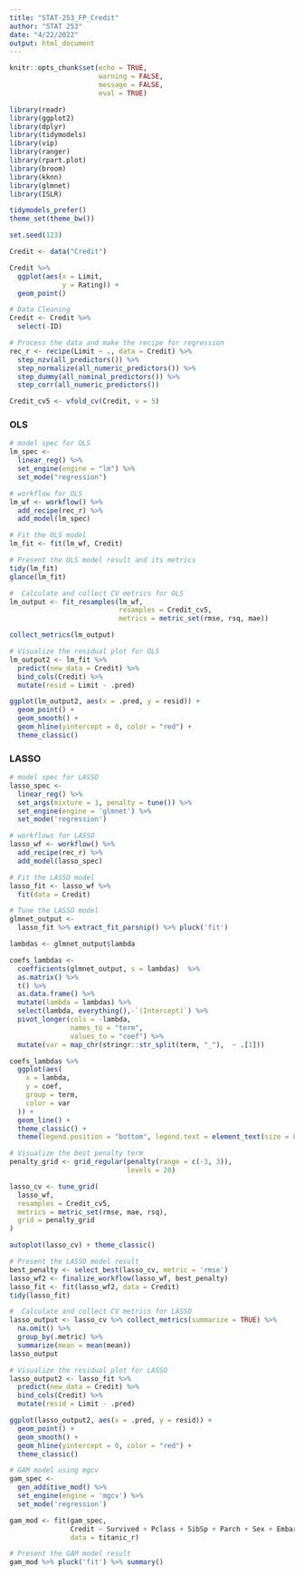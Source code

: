 ```yaml
---
title: "STAT-253_FP_Credit"
author: "STAT 253"
date: "4/22/2022"
output: html_document
---
```


```r
knitr::opts_chunk$set(echo = TRUE, 
                      warning = FALSE, 
                      message = FALSE,
                      eval = TRUE)
```

```r
library(readr)
library(ggplot2)
library(dplyr)
library(tidymodels)
library(vip)
library(ranger)
library(rpart.plot)
library(broom)
library(kknn)
library(glmnet)
library(ISLR)

tidymodels_prefer()
theme_set(theme_bw())

set.seed(123)

Credit <- data("Credit")
```

```r
Credit %>% 
  ggplot(aes(x = Limit,
             y = Rating)) +
  geom_point()
```

```r
# Data Cleaning
Credit <- Credit %>% 
  select(-ID)

# Process the data and make the recipe for regression
rec_r <- recipe(Limit ~ ., data = Credit) %>%
  step_nzv(all_predictors()) %>% 
  step_normalize(all_numeric_predictors()) %>% 
  step_dummy(all_nominal_predictors()) %>% 
  step_corr(all_numeric_predictors())

Credit_cv5 <- vfold_cv(Credit, v = 5)
```

### OLS

```r
# model spec for OLS
lm_spec <-
  linear_reg() %>%
  set_engine(engine = "lm") %>%
  set_mode("regression")

# workflow for OLS
lm_wf <- workflow() %>%
  add_recipe(rec_r) %>%
  add_model(lm_spec) 
```

```r
# Fit the OLS model
lm_fit <- fit(lm_wf, Credit)
```

```r
# Present the OLS model result and its metrics
tidy(lm_fit)
glance(lm_fit)
```

```r
#  Calculate and collect CV metrics for OLS
lm_output <- fit_resamples(lm_wf,
                           resamples = Credit_cv5,
                           metrics = metric_set(rmse, rsq, mae))

collect_metrics(lm_output)
```

```r
# Visualize the residual plot for OLS
lm_output2 <- lm_fit %>%
  predict(new_data = Credit) %>%
  bind_cols(Credit) %>%
  mutate(resid = Limit - .pred)

ggplot(lm_output2, aes(x = .pred, y = resid)) +
  geom_point() +
  geom_smooth() +
  geom_hline(yintercept = 0, color = "red") +
  theme_classic()
```

### LASSO

```r
# model spec for LASSO
lasso_spec <-
  linear_reg() %>%
  set_args(mixture = 1, penalty = tune()) %>%
  set_engine(engine = 'glmnet') %>%
  set_mode('regression') 

# workflows for LASSO
lasso_wf <- workflow() %>%
  add_recipe(rec_r) %>%
  add_model(lasso_spec)
```

```r
# Fit the LASSO model
lasso_fit <- lasso_wf %>%
  fit(data = Credit)
```

```r
# Tune the LASSO model
glmnet_output <-
  lasso_fit %>% extract_fit_parsnip() %>% pluck('fit')

lambdas <- glmnet_output$lambda

coefs_lambdas <-
  coefficients(glmnet_output, s = lambdas)  %>%
  as.matrix() %>%
  t() %>%
  as.data.frame() %>%
  mutate(lambda = lambdas) %>%
  select(lambda, everything(),-`(Intercept)`) %>%
  pivot_longer(cols = -lambda,
               names_to = "term",
               values_to = "coef") %>%
  mutate(var = map_chr(stringr::str_split(term, "_"),  ~ .[1]))

coefs_lambdas %>%
  ggplot(aes(
    x = lambda,
    y = coef,
    group = term,
    color = var
  )) +
  geom_line() +
  theme_classic() +
  theme(legend.position = "bottom", legend.text = element_text(size = 8))
```

```r
# Visualize the best penalty term
penalty_grid <- grid_regular(penalty(range = c(-3, 3)),
                             levels = 20)

lasso_cv <- tune_grid(
  lasso_wf,
  resamples = Credit_cv5,
  metrics = metric_set(rmse, mae, rsq),
  grid = penalty_grid
)

autoplot(lasso_cv) + theme_classic()
```

```r
# Present the LASSO model result
best_penalty <- select_best(lasso_cv, metric = 'rmse')
lasso_wf2 <- finalize_workflow(lasso_wf, best_penalty)
lasso_fit <- fit(lasso_wf2, data = Credit)
tidy(lasso_fit)
```

```r
#  Calculate and collect CV metrics for LASSO
lasso_output <- lasso_cv %>% collect_metrics(summarize = TRUE) %>%
  na.omit() %>% 
  group_by(.metric) %>% 
  summarize(mean = mean(mean))
lasso_output
```

```r
# Visualize the residual plot for LASSO
lasso_output2 <- lasso_fit %>%
  predict(new_data = Credit) %>%
  bind_cols(Credit) %>%
  mutate(resid = Limit - .pred)

ggplot(lasso_output2, aes(x = .pred, y = resid)) +
  geom_point() +
  geom_smooth() +
  geom_hline(yintercept = 0, color = "red") +
  theme_classic()
```

```r
# GAM model using mgcv
gam_spec <-
  gen_additive_mod() %>%
  set_engine(engine = 'mgcv') %>%
  set_mode('regression')

gam_mod <- fit(gam_spec,
               Credit ~ Survived + Pclass + SibSp + Parch + Sex + Embarked + s(Age),
               data = titanic_r)
```

```r
# Present the GAM model result
gam_mod %>% pluck('fit') %>% summary() 
```










